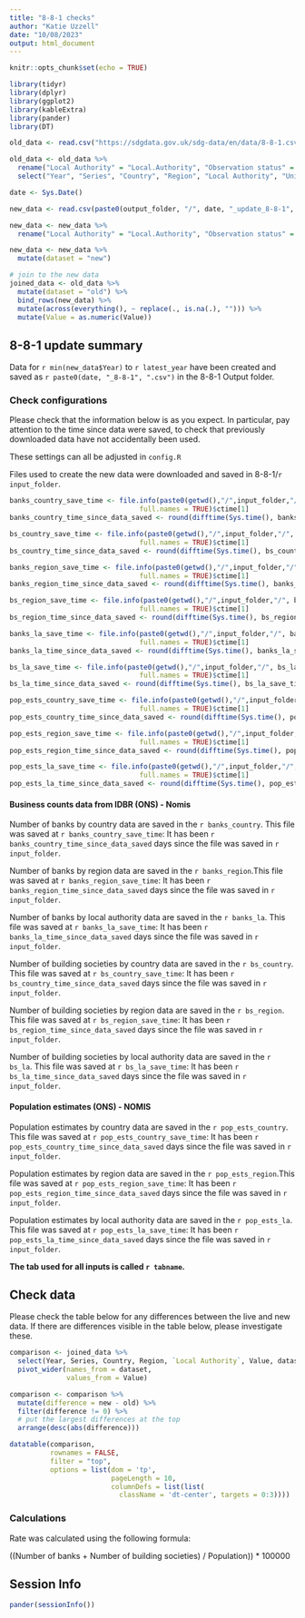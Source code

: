 ```yaml
---
title: "8-8-1 checks"
author: "Katie Uzzell"
date: "10/08/2023"
output: html_document
---
```


```r
knitr::opts_chunk$set(echo = TRUE)
```

```r
library(tidyr)
library(dplyr)
library(ggplot2)
library(kableExtra)
library(pander)
library(DT)
```

```r

old_data <- read.csv("https://sdgdata.gov.uk/sdg-data/en/data/8-8-1.csv")

old_data <- old_data %>% 
  rename("Local Authority" = "Local.Authority", "Observation status" = "Observation.status", "Unit multiplier" = "Unit.multiplier") %>% 
  select("Year", "Series", "Country", "Region", "Local Authority", "Units", "Unit multiplier", "Observation status", "Value")

date <- Sys.Date()

new_data <- read.csv(paste0(output_folder, "/", date, "_update_8-8-1", ".csv"))

new_data <- new_data %>% 
  rename("Local Authority" = "Local.Authority", "Observation status" = "Observation.status", "Unit multiplier" = "Unit.multiplier")

new_data <- new_data %>% 
  mutate(dataset = "new")

# join to the new data
joined_data <- old_data %>% 
  mutate(dataset = "old") %>% 
  bind_rows(new_data) %>% 
  mutate(across(everything(), ~ replace(., is.na(.), ""))) %>% 
  mutate(Value = as.numeric(Value))
```

## 8-8-1 update summary

Data for `r min(new_data$Year)` to `r latest_year` have been created and 
saved as `r paste0(date, "_8-8-1", ".csv")` in the 8-8-1 Output folder.  
    
### Check configurations
Please check that the information below is as you expect. In particular, pay attention to the time since data were saved, to check that previously 
downloaded data have not accidentally been used.
    
These settings can all be adjusted in `config.R`
    
Files used to create the new data were downloaded and saved in 
8-8-1/`r input_folder`.  

```r

banks_country_save_time <- file.info(paste0(getwd(),"/",input_folder,"/", banks_country), 
                                full.names = TRUE)$ctime[1]
banks_country_time_since_data_saved <- round(difftime(Sys.time(), banks_country_save_time, units = "days"), 2)

bs_country_save_time <- file.info(paste0(getwd(),"/",input_folder,"/", bs_country), 
                                full.names = TRUE)$ctime[1]
bs_country_time_since_data_saved <- round(difftime(Sys.time(), bs_country_save_time, units = "days"), 2)

banks_region_save_time <- file.info(paste0(getwd(),"/",input_folder,"/", banks_region), 
                                full.names = TRUE)$ctime[1]
banks_region_time_since_data_saved <- round(difftime(Sys.time(), banks_region_save_time, units = "days"), 2)

bs_region_save_time <- file.info(paste0(getwd(),"/",input_folder,"/", bs_region), 
                                full.names = TRUE)$ctime[1]
bs_region_time_since_data_saved <- round(difftime(Sys.time(), bs_region_save_time, units = "days"), 2)

banks_la_save_time <- file.info(paste0(getwd(),"/",input_folder,"/", banks_la), 
                                full.names = TRUE)$ctime[1]
banks_la_time_since_data_saved <- round(difftime(Sys.time(), banks_la_save_time, units = "days"), 2)

bs_la_save_time <- file.info(paste0(getwd(),"/",input_folder,"/", bs_la), 
                                full.names = TRUE)$ctime[1]
bs_la_time_since_data_saved <- round(difftime(Sys.time(), bs_la_save_time, units = "days"), 2)

pop_ests_country_save_time <- file.info(paste0(getwd(),"/",input_folder,"/", pop_ests_country), 
                                full.names = TRUE)$ctime[1]
pop_ests_country_time_since_data_saved <- round(difftime(Sys.time(), pop_ests_country_save_time, units = "days"), 2)

pop_ests_region_save_time <- file.info(paste0(getwd(),"/",input_folder,"/", pop_ests_region), 
                                full.names = TRUE)$ctime[1]
pop_ests_region_time_since_data_saved <- round(difftime(Sys.time(), pop_ests_region_save_time, units = "days"), 2)

pop_ests_la_save_time <- file.info(paste0(getwd(),"/",input_folder,"/", pop_ests_la), 
                                full.names = TRUE)$ctime[1]
pop_ests_la_time_since_data_saved <- round(difftime(Sys.time(), pop_ests_la_save_time, units = "days"), 2)

```


#### **Business counts data from IDBR (ONS) - Nomis**

Number of banks by country data are saved in the `r banks_country`. This file was saved at `r banks_country_save_time`: It has been 
`r banks_country_time_since_data_saved` days since the file was saved in `r input_folder`. 
 
Number of banks by region data are saved in the `r banks_region`.This file was saved at `r banks_region_save_time`: It has been 
`r banks_region_time_since_data_saved` days since the file was saved in `r input_folder`. 

Number of banks by local authority data are saved in the `r banks_la`. This file was saved at `r banks_la_save_time`: It has been 
`r banks_la_time_since_data_saved` days since the file was saved in `r input_folder`. 

Number of building societies by country data are saved in the `r bs_country`. This file was saved at `r bs_country_save_time`: It has been 
`r bs_country_time_since_data_saved` days since the file was saved in `r input_folder`. 

Number of building societies by region data are saved in the `r bs_region`. This file was saved at `r bs_region_save_time`: It has been 
`r bs_region_time_since_data_saved` days since the file was saved in `r input_folder`. 

Number of building societies by local authority data are saved in the `r bs_la`. This file was saved at `r bs_la_save_time`: It has been 
`r bs_la_time_since_data_saved` days since the file was saved in `r input_folder`. 


#### **Population estimates (ONS) - NOMIS**

Population estimates by country data are saved in the `r pop_ests_country`. This file was saved at `r pop_ests_country_save_time`: It has been 
`r pop_ests_country_time_since_data_saved` days since the file was saved in `r input_folder`. 
 
Population estimates by region data are saved in the `r pop_ests_region`.This file was saved at `r pop_ests_region_save_time`: It has been 
`r pop_ests_region_time_since_data_saved` days since the file was saved in `r input_folder`. 

Population estimates by local authority data are saved in the `r pop_ests_la`. This file was saved at `r pop_ests_la_save_time`: It has been 
`r pop_ests_la_time_since_data_saved` days since the file was saved in `r input_folder`.


**The tab used for all inputs is called `r tabname`.**

## **Check data**

Please check the table below for any differences between the live and new data. If there are differences visible in the table below, please investigate these.

```r

comparison <- joined_data %>% 
  select(Year, Series, Country, Region, `Local Authority`, Value, dataset) %>%
  pivot_wider(names_from = dataset,
              values_from = Value)

comparison <- comparison %>% 
  mutate(difference = new - old) %>% 
  filter(difference != 0) %>% 
  # put the largest differences at the top
  arrange(desc(abs(difference)))

```


```r
datatable(comparison, 
          rownames = FALSE, 
          filter = "top",
          options = list(dom = 'tp', 
                         pageLength = 10,
                         columnDefs = list(list(
                           className = 'dt-center', targets = 0:3))))
```

### Calculations

Rate was calculated using the following formula:

((Number of banks + Number of building societies) / Population)) * 100000

## Session Info
```r
pander(sessionInfo())
```

